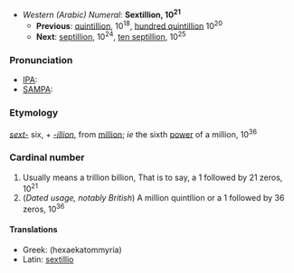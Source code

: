 *''Western (Arabic) Numeral'': '''Sextillion, 10<sup>21</sup>'''
**'''Previous''': [[quintillion]], 10<sup>18</sup>, [[hundred quintillion]] 10<sup>20</sup>
**'''Next''': [[septillion]], 10<sup>24</sup>, [[ten septillion]], 10<sup>25</sup>

===Pronunciation===
*[[IPA]]:
*[[SAMPA]]:

===Etymology===
''[[sext-]]'' six, + ''[[-illion]]'', from [[million]]; ''ie'' the sixth [[power]] of a million, 10<sup>36</sup>

===Cardinal number===
#Usually means a trillion billion, That is to say, a 1 followed by 21 zeros, 10<sup>21</sup>
#(''Dated usage, notably British'') A million quintllion or a 1 followed by 36 zeros, 10<sup>36</sup>

====Translations====
*Greek: [[ ]] (hexaekatommyria)
*Latin: [[sextillio]]